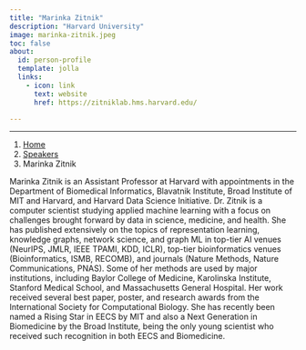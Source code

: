 ```yaml
---
title: "Marinka Zitnik"
description: "Harvard University"
image: marinka-zitnik.jpeg
toc: false
about:
  id: person-profile
  template: jolla
  links:
    - icon: link
      text: website
      href: https://zitniklab.hms.harvard.edu/

---
```

---

```{=html}
<nav aria-label="breadcrumb">
  <ol class="breadcrumb">
    <li class="breadcrumb-item"><a href="../../index.html">Home</a></li>
    <li class="breadcrumb-item"><a href="../../speaker.html">Speakers</a></li>
    <li class="breadcrumb-item active">Marinka Zitnik</li>

  </ol>
</nav>
```

:::{#person-profile}
:::

Marinka Zitnik is an Assistant Professor at Harvard with appointments in the Department of Biomedical Informatics, Blavatnik Institute, Broad Institute of MIT and Harvard, and Harvard Data Science Initiative. Dr. Zitnik is a computer scientist studying applied machine learning with a focus on challenges brought forward by data in science, medicine, and health. She has published extensively on the topics of representation learning, knowledge graphs, network science, and graph ML in top-tier AI venues (NeurIPS, JMLR, IEEE TPAMI, KDD, ICLR), top-tier bioinformatics venues (Bioinformatics, ISMB, RECOMB), and journals (Nature Methods, Nature Communications, PNAS). Some of her methods are used by major institutions, including Baylor College of Medicine, Karolinska Institute, Stanford Medical School, and Massachusetts General Hospital. Her work received several best paper, poster, and research awards from the International Society for Computational Biology. She has recently been named a Rising Star in EECS by MIT and also a Next Generation in Biomedicine by the Broad Institute, being the only young scientist who received such recognition in both EECS and Biomedicine.